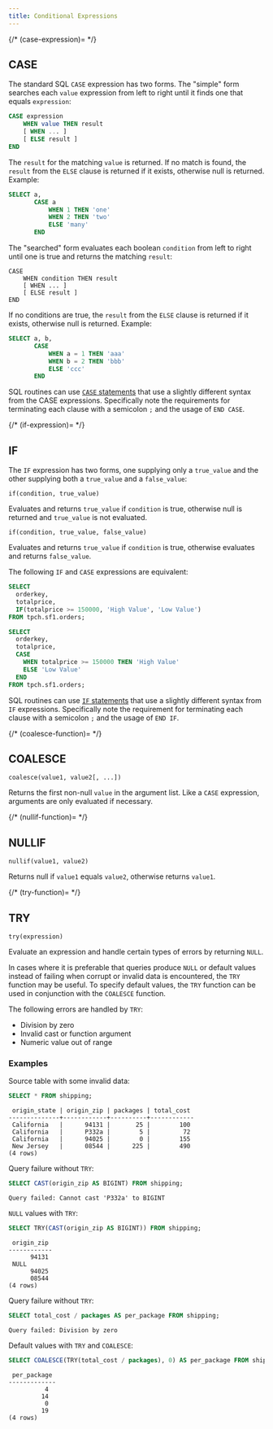 ```yaml
---
title: Conditional Expressions
---
```


{/* (case-expression)= */}
## CASE

The standard SQL `CASE` expression has two forms.
The "simple" form searches each `value` expression from left to right
until it finds one that equals `expression`:

```sql
CASE expression
    WHEN value THEN result
    [ WHEN ... ]
    [ ELSE result ]
END
```

The `result` for the matching `value` is returned.
If no match is found, the `result` from the `ELSE` clause is
returned if it exists, otherwise null is returned. Example:

```sql
SELECT a,
       CASE a
           WHEN 1 THEN 'one'
           WHEN 2 THEN 'two'
           ELSE 'many'
       END
```

The "searched" form evaluates each boolean `condition` from left
to right until one is true and returns the matching `result`:

```text
CASE
    WHEN condition THEN result
    [ WHEN ... ]
    [ ELSE result ]
END
```

If no conditions are true, the `result` from the `ELSE` clause is
returned if it exists, otherwise null is returned. Example:

```sql
SELECT a, b,
       CASE
           WHEN a = 1 THEN 'aaa'
           WHEN b = 2 THEN 'bbb'
           ELSE 'ccc'
       END
```

SQL routines can use [`CASE` statements](/sql/routines/case.mdx) that use a slightly
different syntax from the CASE expressions. Specifically note the requirements
for terminating each clause with a semicolon `;` and the usage of `END CASE`.

{/* (if-expression)= */}
## IF

The `IF` expression has two forms, one supplying only a
`true_value` and the other supplying both a `true_value` and a
`false_value`:

```
if(condition, true_value)
```
Evaluates and returns `true_value` if `condition` is true,
otherwise null is returned and `true_value` is not evaluated.

``` 
if(condition, true_value, false_value)
```
Evaluates and returns `true_value` if `condition` is true,
otherwise evaluates and returns `false_value`.

The following `IF` and `CASE` expressions are equivalent:

```sql
SELECT
  orderkey,
  totalprice,
  IF(totalprice >= 150000, 'High Value', 'Low Value')
FROM tpch.sf1.orders;
```

```sql
SELECT
  orderkey,
  totalprice,
  CASE
    WHEN totalprice >= 150000 THEN 'High Value'
    ELSE 'Low Value'
  END
FROM tpch.sf1.orders;
```

SQL routines can use [`IF` statements](/sql/routines/if.mdx) that use a slightly
different syntax from `IF` expressions. Specifically note the requirement
for terminating each clause with a semicolon `;` and the usage of `END IF`.

{/* (coalesce-function)= */}
## COALESCE

```
coalesce(value1, value2[, ...])
```
Returns the first non-null `value` in the argument list.
Like a `CASE` expression, arguments are only evaluated if necessary.

{/* (nullif-function)= */}
## NULLIF

```
nullif(value1, value2)
```
Returns null if `value1` equals `value2`, otherwise returns `value1`.

{/* (try-function)= */}
## TRY

```
try(expression)
```
Evaluate an expression and handle certain types of errors by returning
`NULL`.

In cases where it is preferable that queries produce `NULL` or default values
instead of failing when corrupt or invalid data is encountered, the `TRY`
function may be useful. To specify default values, the `TRY` function can be
used in conjunction with the `COALESCE` function.

The following errors are handled by `TRY`:

- Division by zero
- Invalid cast or function argument
- Numeric value out of range

### Examples

Source table with some invalid data:

```sql
SELECT * FROM shipping;
```

```text
 origin_state | origin_zip | packages | total_cost
--------------+------------+----------+------------
 California   |      94131 |       25 |        100
 California   |      P332a |        5 |         72
 California   |      94025 |        0 |        155
 New Jersey   |      08544 |      225 |        490
(4 rows)
```

Query failure without `TRY`:

```sql
SELECT CAST(origin_zip AS BIGINT) FROM shipping;
```

```text
Query failed: Cannot cast 'P332a' to BIGINT
```

`NULL` values with `TRY`:

```sql
SELECT TRY(CAST(origin_zip AS BIGINT)) FROM shipping;
```

```text
 origin_zip
------------
      94131
 NULL
      94025
      08544
(4 rows)
```

Query failure without `TRY`:

```sql
SELECT total_cost / packages AS per_package FROM shipping;
```

```text
Query failed: Division by zero
```

Default values with `TRY` and `COALESCE`:

```sql
SELECT COALESCE(TRY(total_cost / packages), 0) AS per_package FROM shipping;
```

```text
 per_package
-------------
          4
         14
          0
         19
(4 rows)
```
